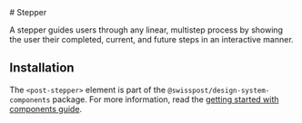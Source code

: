 
<Meta of={StepperStories} />

<div className="docs-title">
  # Stepper

<link-design of={JSON.stringify(StepperStories)}></link-design>

</div>

<div className="lead mb-16">
  A stepper guides users through any linear, multistep process by showing the user their completed,
  current, and future steps in an interactive manner.
</div>

<Canvas sourceState="shown" of={StepperStories.Default} />
<div className="hide-col-default">
  <Controls of={StepperStories.Default} />
</div>

## Installation

The `<post-stepper>` element is part of the `@swisspost/design-system-components` package.
For more information, read the [getting started with components guide](/?path=/docs/edfb619b-fda1-4570-bf25-20830303d483--docs).
